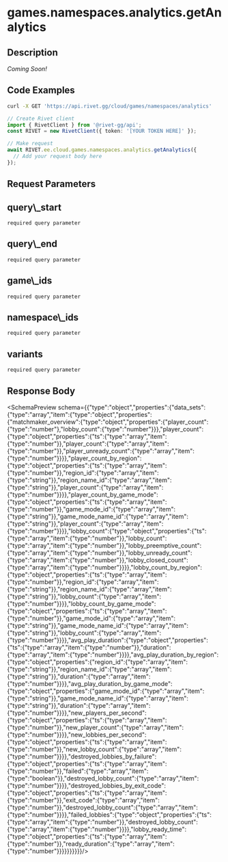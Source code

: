 
# games.namespaces.analytics.getAnalytics



## Description

*Coming Soon!*


## Code Examples

<CodeGroup title='Request' tag='GET' label='https://api.rivet.gg/cloud/games/namespaces/analytics'>

```bash {{ "title": "cURL" }}
curl -X GET 'https://api.rivet.gg/cloud/games/namespaces/analytics'
```

```ts
// Create Rivet client
import { RivetClient } from '@rivet-gg/api';
const RIVET = new RivetClient({ token: '[YOUR TOKEN HERE]' });

// Make request
await RIVET.ee.cloud.games.namespaces.analytics.getAnalytics({
  // Add your request body here
});
```

</CodeGroup>

## Request Parameters
<div className="property ml-4">
<div className="flex flex-row items-center my-2">
<h2 className="text-lg font-bold text-cream-50 m-0">query\_start</h2><code className="m-0 ml-4 pb-0 pt-0.5 text-cream-500"><span className="font-normal text-cream-600">required</span> query parameter</code>
</div>

</div>
<div className="property ml-4">
<div className="flex flex-row items-center my-2">
<h2 className="text-lg font-bold text-cream-50 m-0">query\_end</h2><code className="m-0 ml-4 pb-0 pt-0.5 text-cream-500"><span className="font-normal text-cream-600">required</span> query parameter</code>
</div>

</div>
<div className="property ml-4">
<div className="flex flex-row items-center my-2">
<h2 className="text-lg font-bold text-cream-50 m-0">game\_ids</h2><code className="m-0 ml-4 pb-0 pt-0.5 text-cream-500"><span className="font-normal text-cream-600">required</span> query parameter</code>
</div>

</div>
<div className="property ml-4">
<div className="flex flex-row items-center my-2">
<h2 className="text-lg font-bold text-cream-50 m-0">namespace\_ids</h2><code className="m-0 ml-4 pb-0 pt-0.5 text-cream-500"><span className="font-normal text-cream-600">required</span> query parameter</code>
</div>

</div>
<div className="property ml-4">
<div className="flex flex-row items-center my-2">
<h2 className="text-lg font-bold text-cream-50 m-0">variants</h2><code className="m-0 ml-4 pb-0 pt-0.5 text-cream-500"><span className="font-normal text-cream-600">required</span> query parameter</code>
</div>

</div>

## Response Body
<SchemaPreview schema={{"type":"object","properties":{"data_sets":{"type":"array","item":{"type":"object","properties":{"matchmaker_overview":{"type":"object","properties":{"player_count":{"type":"number"},"lobby_count":{"type":"number"}}},"player_count":{"type":"object","properties":{"ts":{"type":"array","item":{"type":"number"}},"player_count":{"type":"array","item":{"type":"number"}},"player_unready_count":{"type":"array","item":{"type":"number"}}}},"player_count_by_region":{"type":"object","properties":{"ts":{"type":"array","item":{"type":"number"}},"region_id":{"type":"array","item":{"type":"string"}},"region_name_id":{"type":"array","item":{"type":"string"}},"player_count":{"type":"array","item":{"type":"number"}}}},"player_count_by_game_mode":{"type":"object","properties":{"ts":{"type":"array","item":{"type":"number"}},"game_mode_id":{"type":"array","item":{"type":"string"}},"game_mode_name_id":{"type":"array","item":{"type":"string"}},"player_count":{"type":"array","item":{"type":"number"}}}},"lobby_count":{"type":"object","properties":{"ts":{"type":"array","item":{"type":"number"}},"lobby_count":{"type":"array","item":{"type":"number"}},"lobby_preemptive_count":{"type":"array","item":{"type":"number"}},"lobby_unready_count":{"type":"array","item":{"type":"number"}},"lobby_closed_count":{"type":"array","item":{"type":"number"}}}},"lobby_count_by_region":{"type":"object","properties":{"ts":{"type":"array","item":{"type":"number"}},"region_id":{"type":"array","item":{"type":"string"}},"region_name_id":{"type":"array","item":{"type":"string"}},"lobby_count":{"type":"array","item":{"type":"number"}}}},"lobby_count_by_game_mode":{"type":"object","properties":{"ts":{"type":"array","item":{"type":"number"}},"game_mode_id":{"type":"array","item":{"type":"string"}},"game_mode_name_id":{"type":"array","item":{"type":"string"}},"lobby_count":{"type":"array","item":{"type":"number"}}}},"avg_play_duration":{"type":"object","properties":{"ts":{"type":"array","item":{"type":"number"}},"duration":{"type":"array","item":{"type":"number"}}}},"avg_play_duration_by_region":{"type":"object","properties":{"region_id":{"type":"array","item":{"type":"string"}},"region_name_id":{"type":"array","item":{"type":"string"}},"duration":{"type":"array","item":{"type":"number"}}}},"avg_play_duration_by_game_mode":{"type":"object","properties":{"game_mode_id":{"type":"array","item":{"type":"string"}},"game_mode_name_id":{"type":"array","item":{"type":"string"}},"duration":{"type":"array","item":{"type":"number"}}}},"new_players_per_second":{"type":"object","properties":{"ts":{"type":"array","item":{"type":"number"}},"new_player_count":{"type":"array","item":{"type":"number"}}}},"new_lobbies_per_second":{"type":"object","properties":{"ts":{"type":"array","item":{"type":"number"}},"new_lobby_count":{"type":"array","item":{"type":"number"}}}},"destroyed_lobbies_by_failure":{"type":"object","properties":{"ts":{"type":"array","item":{"type":"number"}},"failed":{"type":"array","item":{"type":"boolean"}},"destroyed_lobby_count":{"type":"array","item":{"type":"number"}}}},"destroyed_lobbies_by_exit_code":{"type":"object","properties":{"ts":{"type":"array","item":{"type":"number"}},"exit_code":{"type":"array","item":{"type":"number"}},"destroyed_lobby_count":{"type":"array","item":{"type":"number"}}}},"failed_lobbies":{"type":"object","properties":{"ts":{"type":"array","item":{"type":"number"}},"destroyed_lobby_count":{"type":"array","item":{"type":"number"}}}},"lobby_ready_time":{"type":"object","properties":{"ts":{"type":"array","item":{"type":"number"}},"ready_duration":{"type":"array","item":{"type":"number"}}}}}}}}}}/>
